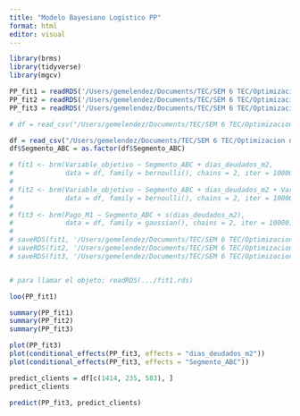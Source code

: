 ```yaml
---
title: "Modelo Bayesiano Logistico PP"
format: html
editor: visual
---
```


```r
library(brms)
library(tidyverse)
library(mgcv)
```

```r
PP_fit1 = readRDS('/Users/gemelendez/Documents/TEC/SEM 6 TEC/Optimizacion no-lineal/RETO Bradescard/Rdata/fit1_PP.rds')
PP_fit2 = readRDS('/Users/gemelendez/Documents/TEC/SEM 6 TEC/Optimizacion no-lineal/RETO Bradescard/Rdata/fit2_PP.rds')
PP_fit3 = readRDS('/Users/gemelendez/Documents/TEC/SEM 6 TEC/Optimizacion no-lineal/RETO Bradescard/Rdata/fit3_PP.rds')

```

```r
# df = read_csv("/Users/gemelendez/Documents/TEC/SEM 6 TEC/Optimizacion no-lineal/RETO Bradescard/PP_ss.csv")

df = read_csv("/Users/gemelendez/Documents/TEC/SEM 6 TEC/Optimizacion no-lineal/RETO Bradescard/PP_Segmentado_ABC.csv")
df$Segmento_ABC = as.factor(df$Segmento_ABC)
```

```r
# fit1 <- brm(Variable_objetivo ~ Segmento_ABC + dias_deudados_m2,
#             data = df, family = bernoulli(), chains = 2, iter = 10000)
# 
# fit2 <- brm(Variable_objetivo ~ Segmento_ABC + dias_deudados_m2 + Variable_Objetivo_m4,
#             data = df, family = bernoulli(), chains = 2, iter = 10000)
# 
# fit3 <- brm(Pago_M1 ~ Segmento_ABC + s(dias_deudados_m2),
#             data = df, family = gaussian(), chains = 2, iter = 10000)
# 
# saveRDS(fit1, '/Users/gemelendez/Documents/TEC/SEM 6 TEC/Optimizacion no-lineal/RETO Bradescard/Rdata/fit1_PP.rds')
# saveRDS(fit2, '/Users/gemelendez/Documents/TEC/SEM 6 TEC/Optimizacion no-lineal/RETO Bradescard/Rdata/fit2_PP.rds')
# saveRDS(fit3, '/Users/gemelendez/Documents/TEC/SEM 6 TEC/Optimizacion no-lineal/RETO Bradescard/Rdata/fit3_PP.rds')


# para llamar el objeto; readRDS(.../fit1.rds)
```

```r
loo(PP_fit1)
```

```r
summary(PP_fit1)
summary(PP_fit2)
summary(PP_fit3)
```

```r
plot(PP_fit3)
plot(conditional_effects(PP_fit3, effects = "dias_deudados_m2"))
plot(conditional_effects(PP_fit3, effects = "Segmento_ABC"))
```

```r
predict_clients = df[c(1414, 235, 583), ] 
predict_clients
```

```r
predict(PP_fit3, predict_clients)
```
